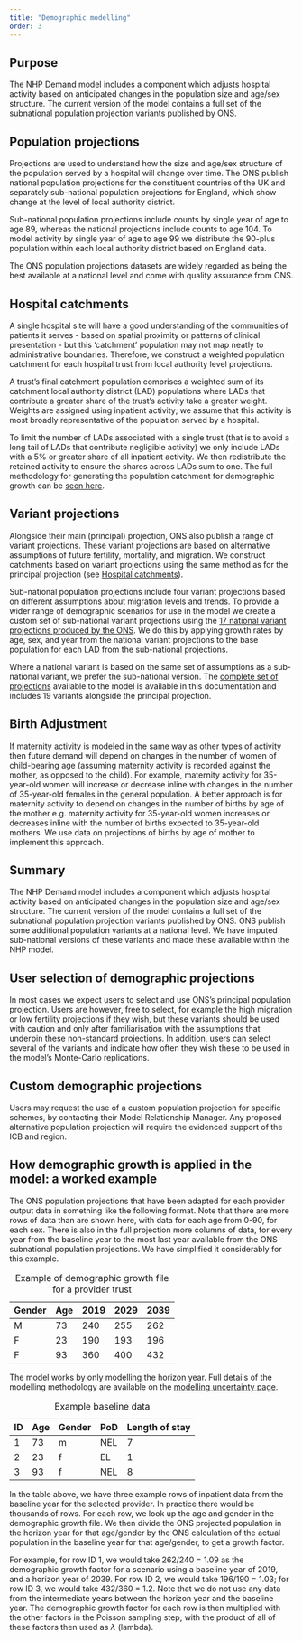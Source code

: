 ```yaml
---
title: "Demographic modelling"
order: 3
---
```


## Purpose

The NHP Demand model includes a component which adjusts hospital activity based on anticipated changes in the population size and age/sex structure. The current version of the model contains a full set of the subnational population projection variants published by ONS. 

## Population projections

Projections are used to understand how the size and age/sex structure of the population served by a hospital will change over time. The ONS publish national population projections for the constituent countries of the UK and separately sub-national population projections for England, which show change at the level of local authority district.

Sub-national population projections include counts by single year of age to age 89, whereas the national projections include counts to age 104. To model activity by single year of age to age 99 we distribute the 90-plus population within each local authority district based on England data.

The ONS population projections datasets are widely regarded as being the best available at a national level and come with quality assurance from ONS.

## Hospital catchments {#hosp-catchments}

A single hospital site will have a good understanding of the communities of patients it serves - based on spatial proximity or patterns of clinical presentation - but this 'catchment' population may not map neatly to administrative boundaries. Therefore, we construct a weighted population catchment for each hospital trust from local authority level projections.

A trust's final catchment population comprises a weighted sum of its catchment local authority district (LAD) populations where LADs that contribute a greater share of the trust's activity take a greater weight. Weights are assigned using inpatient activity; we assume that this activity is most broadly representative of the population served by a hospital. 

To limit the number of LADs associated with a single trust (that is to avoid a long tail of LADs that contribute negligible activity) we only include LADs with a 5% or greater share of all inpatient activity. We then redistribute the retained activity to ensure the shares across LADs sum to one. The full methodology for generating the population catchment for demographic growth can be [seen here](https://github.com/The-Strategy-Unit/nhp_data/blob/main/generate_demographics.py).

## Variant projections {#variant-projs}

Alongside their main (principal) projection, ONS also publish a range of variant projections. These variant projections are based on alternative assumptions of future fertility, mortality, and migration. We construct catchments based on variant projections using the same method as for the principal projection (see [Hospital catchments](#hosp-catchments)).

Sub-national population projections include four variant projections based on different assumptions about migration levels and trends. To provide a wider range of demographic scenarios for use in the model we create a custom set of sub-national variant projections using the [17 national variant projections produced by the ONS](https://www.ons.gov.uk/peoplepopulationandcommunity/populationandmigration/populationprojections/methodologies/variantnationalpopulationprojectionsfortheukandsubnationalpopulationprojectionsandhouseholdprojectionsforenglanduserguide). We do this by applying growth rates by age, sex, and year from the national variant projections to the base population for each LAD from the sub-national projections.

Where a national variant is based on the same set of assumptions as a sub-national variant, we prefer the sub-national version. The [complete set of projections](list_of_projections.qmd) available to the model is available in this documentation and includes 19 variants alongside the principal projection.

## Birth Adjustment

If maternity activity is modeled in the same way as other types of activity then future demand will depend on changes in the number of women of child-bearing age (assuming maternity activity is recorded against the mother, as opposed to the child). For example, maternity activity for 35-year-old women will increase or decrease inline with changes in the number of 35-year-old females in the general population. A better approach is for maternity activity to depend on changes in the number of births by age of the mother e.g. maternity activity for 35-year-old women increases or decreases inline with the number of births expected to 35-year-old mothers. We use data on projections of births by age of mother to implement this approach.

## Summary

The NHP Demand model includes a component which adjusts hospital activity based on anticipated changes in the population size and age/sex structure.  The current version of the model contains a full set of the subnational population projection variants published by ONS.  ONS publish some additional population variants at a national level. We have imputed sub-national versions of these variants and made these available within the NHP model.

## User selection of demographic projections

In most cases we expect users to select and use ONS's principal population projection.  Users are however, free to select, for example the high migration or low fertility projections if they wish, but these variants should be used with caution and only after familiarisation with the assumptions that underpin these non-standard projections.  In addition, users can select several of the variants and indicate how often they wish these to be used in the model's Monte-Carlo replications.

## Custom demographic projections

Users may request the use of a custom population projection for specific schemes, by contacting their Model Relationship Manager. Any proposed alternative population projection will require the evidenced support of the ICB and region.

## How demographic growth is applied in the model: a worked example

The ONS population projections that have been adapted for each provider output data in something like the following format. Note that there are more rows of data than are shown here, with data for each age from 0-90, for each sex. There is also in the full projection more columns of data, for every year from the baseline year to the most last year available from the ONS subnational population projections. We have simplified it considerably for this example.

| Gender | Age | 2019 | 2029 | 2039 |
| --- | --- | ---- | ---- | ---- |
| M   | 73  | 240  | 255  | 262  |
| F   | 23  | 190  | 193  | 196  |
| F   | 93  | 360  | 400  | 432  |
: Example of demographic growth file for a provider trust

The model works by only modelling the horizon year. Full details of the modelling methodology are available on the [modelling uncertainty page](../modelling_uncertainty.qmd). 

| ID  | Age | Gender |  PoD | Length of stay |
| :-- | :-- | :----- |  :-- | :------------- |
| 1   | 73  | m      |  NEL | 7              |
| 2   | 23  | f      |  EL  | 1              |
| 3   | 93  | f      |  NEL | 8              |
: Example baseline data

In the table above, we have three example rows of inpatient data from the baseline year for the selected provider. In practice there would be thousands of rows. For each row, we look up the age and gender in the demographic growth file. We then divide the ONS projected population in the horizon year for that age/gender by the ONS calculation of the actual population in the baseline year for that age/gender, to get a growth factor.

For example, for row ID 1, we would take 262/240 = 1.09 as the demographic growth factor for a scenario using a baseline year of 2019, and a horizon year of 2039. For row ID 2, we would take 196/190 = 1.03; for row ID 3, we would take 432/360 = 1.2. Note that we do not use any data from the intermediate years between the horizon year and the baseline year. The demographic growth factor for each row is then multiplied with the other factors in the Poisson sampling step, with the product of all of these factors then used as $\lambda$ (lambda).


